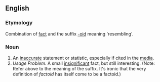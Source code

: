==English==
===Etymology===
Combination of [[fact]] and the suffix [[-oid]] meaning 'resembling'.
===Noun===
#An [[inaccurate]] statement or statistic, especially if cited in the [[media]].
#''Usage Problem''. A small [[insignificant]] fact, but still interesting. (Note: Refer above to the meaning of the suffix. It's ironic that the very definition of ''factoid'' has itself come to be a factoid.)